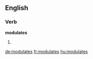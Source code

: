 ==English==

===Verb===
'''modulates'''

# {{en-third-person singular of|modulate}}

[[de:modulates]]
[[fr:modulates]]
[[hu:modulates]]
